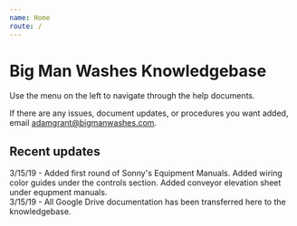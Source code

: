 ```yaml
---
name: Home
route: /
---
```


<base target="_blank" rel="noopener noreferrer" />

# Big Man Washes Knowledgebase

Use the menu on the left to navigate through the help documents.

If there are any issues, document updates, or procedures you want added, email [adamgrant@bigmanwashes.com](mailto:adamgrant@bigmanwashes.com).

## Recent updates

3/15/19 - Added first round of Sonny's Equipment Manuals. Added wiring color guides under the controls section. Added conveyor elevation sheet under equpment manuals.  
3/15/19 - All Google Drive documentation has been transferred here to the knowledgebase.
